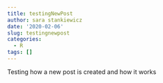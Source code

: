 ```yaml
---
title: testingNewPost
author: sara stankiewicz
date: '2020-02-06'
slug: testingnewpost
categories:
  - R
tags: []
---
```

 Testing how a new post is created and how it works 
 
